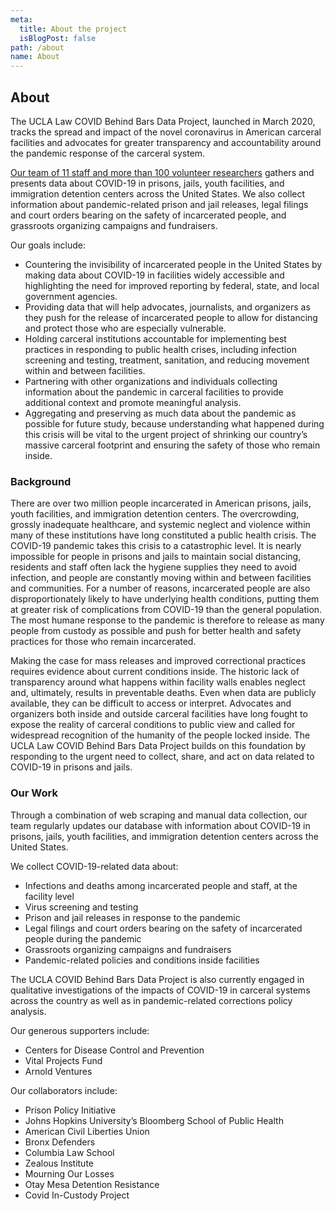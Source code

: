 ```yaml
---
meta:
  title: About the project
  isBlogPost: false
path: /about
name: About
---
```


## About

The UCLA Law COVID Behind Bars Data Project, launched in March 2020, tracks the spread and impact of the novel coronavirus in American carceral facilities and advocates for greater transparency and accountability around the pandemic response of the carceral system.

[Our team of 11 staff and more than 100 volunteer researchers](/project-team) gathers and presents data about COVID-19 in prisons, jails, youth facilities, and immigration detention centers across the United States. We also collect information about pandemic-related prison and jail releases, legal filings and court orders bearing on the safety of incarcerated people, and grassroots organizing campaigns and fundraisers.

Our goals include:

- Countering the invisibility of incarcerated people in the United States by making data about COVID-19 in facilities widely accessible and highlighting the need for improved reporting by federal, state, and local government agencies.
- Providing data that will help advocates, journalists, and organizers as they push for the release of incarcerated people to allow for distancing and protect those who are especially vulnerable.
- Holding carceral institutions accountable for implementing best practices in responding to public health crises, including infection screening and testing, treatment, sanitation, and reducing movement within and between facilities.
- Partnering with other organizations and individuals collecting information about the pandemic in carceral facilities to provide additional context and promote meaningful analysis.
- Aggregating and preserving as much data about the pandemic as possible for future study, because understanding what happened during this crisis will be vital to the urgent project of shrinking our country’s massive carceral footprint and ensuring the safety of those who remain inside.

### Background

There are over two million people incarcerated in American prisons, jails, youth facilities, and immigration detention centers. The overcrowding, grossly inadequate healthcare, and systemic neglect and violence within many of these institutions have long constituted a public health crisis. The COVID-19 pandemic takes this crisis to a catastrophic level. It is nearly impossible for people in prisons and jails to maintain social distancing, residents and staff often lack the hygiene supplies they need to avoid infection, and people are constantly moving within and between facilities and communities. For a number of reasons, incarcerated people are also disproportionately likely to have underlying health conditions, putting them at greater risk of complications from COVID-19 than the general population. The most humane response to the pandemic is therefore to release as many people from custody as possible and push for better health and safety practices for those who remain incarcerated.

Making the case for mass releases and improved correctional practices requires evidence about current conditions inside. The historic lack of transparency around what happens within facility walls enables neglect and, ultimately, results in preventable deaths. Even when data are publicly available, they can be difficult to access or interpret. Advocates and organizers both inside and outside carceral facilities have long fought to expose the reality of carceral conditions to public view and called for widespread recognition of the humanity of the people locked inside. The UCLA Law COVID Behind Bars Data Project builds on this foundation by responding to the urgent need to collect, share, and act on data related to COVID-19 in prisons and jails.

### Our Work

Through a combination of web scraping and manual data collection, our team regularly updates our database with information about COVID-19 in prisons, jails, youth facilities, and immigration detention centers across the United States.

We collect COVID-19-related data about:

- Infections and deaths among incarcerated people and staff, at the facility level
- Virus screening and testing
- Prison and jail releases in response to the pandemic
- Legal filings and court orders bearing on the safety of incarcerated people during the pandemic
- Grassroots organizing campaigns and fundraisers
- Pandemic-related policies and conditions inside facilities

The UCLA COVID Behind Bars Data Project is also currently engaged in qualitative investigations of the impacts of COVID-19 in carceral systems across the country as well as in pandemic-related corrections policy analysis.

Our generous supporters include:

- Centers for Disease Control and Prevention
- Vital Projects Fund
- Arnold Ventures

Our collaborators include:

- Prison Policy Initiative
- Johns Hopkins University’s Bloomberg School of Public Health
- American Civil Liberties Union
- Bronx Defenders
- Columbia Law School
- Zealous Institute
- Mourning Our Losses
- Otay Mesa Detention Resistance
- Covid In-Custody Project
